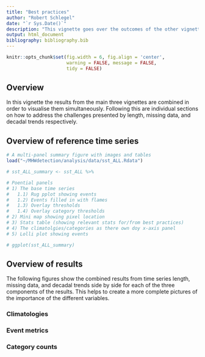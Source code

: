 ```yaml
---
title: "Best practices"
author: "Robert Schlegel"
date: "`r Sys.Date()`"
description: "This vignette goes over the outcomes of the other vignettes to itemise best practices."
output: html_document
bibliography: bibliography.bib
---
```


```r
knitr::opts_chunk$set(fig.width = 6, fig.align = 'center',
                      warning = FALSE, message = FALSE, 
                      tidy = FALSE)
```

## Overview

In this vignette the results from the main three vignettes are combined in order to visualise them simultaneously. Following this are individual sections on how to address the challenges presented by length, missing data, and decadal trends respectively.


## Overview of reference time series

```r
# A multi-panel summary figure with images and tables
load("~/MHWdetection/analysis/data/sst_ALL.Rdata")

# sst_ALL_summary <- sst_ALL %>% 

# Poential panels
# 1) The base time series
#   1.1) Rug pplot showing events
#   1.2) Events filled in with flames
#   1.3) Overlay thresholds
#   1.4) Overlay category thresholds
# 2) Mini map showing pixel location
# 3) Stats table (showing relevant stats for/from best practices)
# 4) The climatolgies/categories as there own doy x-axis panel
# 5) Lolli plot showing events

# ggplot(sst_ALL_summary)

```


## Overview of results

The following figures show the combined results from time series length, missing data, and decadal trends side by side for each of the three components of the results. This helps to create a more complete pictures of the importance of the different variables.


### Climatologies


### Event metrics


### Category counts





